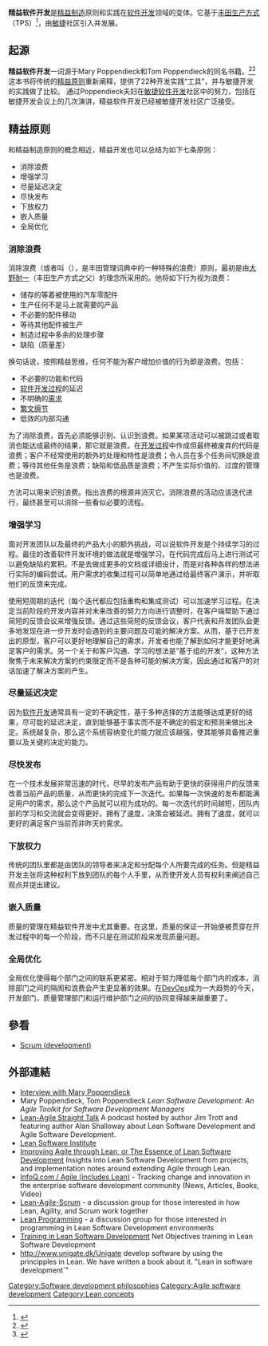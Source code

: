 {{NoteTA
|T=zh-tw:精實軟體開發;zh-cn:精益软件开发;
|1=zh-tw:品質;zh-cn:质量;
|2=zh-tw:精實;zh-cn:精益}}
{{RoughTranslation}}

{{软件开发过程}}


'''精益软件开发'''是[[精益制造|精益制造]]原则和实践在[[软件开发|软件开发]]领域的变体。它基于[[丰田生产方式|丰田生产方式]]（TPS）<ref>{{Cite book|author=Yasuhiro Monden|date=1998|title=Toyota Production System, An Integrated Approach to Just-In-Time, Third edition|url=https://archive.org/details/toyotaproduction0000mond_c5o3|publisher=Engineering & Management Press|ISBN=0-412-83930-X}}</ref>，由[[敏捷软件开发|敏捷]]社区引入并发展。

== 起源 ==
'''精益软件开发'''一词源于Mary Poppendieck和Tom Poppendieck的同名书籍。<ref>{{cite book|author=Mary Poppendieck; Tom Poppendieck|date=2003|title=Lean Software Development: An Agile Toolkit|publisher=Addison-Wesley Professional|ISBN=978-0-321-15078-3}}</ref><ref>{{cite book|author=Mary Poppendieck、Tom Poppendieck、朱崇高|title=敏捷软件开发工具－－精益开发方法|publisher=清华大学出版社|date=2004-02|ISBN=9787302078678}}</ref>这本书将传统的[[精益生產#总论|精益原则]]重新阐释，提供了22种开发实践“工具”，并与敏捷开发的实践做了比较。
通过Poppendieck夫妇在[[敏捷软件开发|敏捷软件开发]]社区中的努力，包括在敏捷开发会议上的几次演讲，精益软件开发已经被敏捷开发社区广泛接受。

== 精益原则 ==

和精益制造原则的概念相近，精益开发也可以总结为如下七条原则：
* 消除浪费
* 增强学习
* 尽量延迟决定
* 尽快发布
* 下放权力
* 嵌入质量
* 全局优化
=== 消除浪费 ===
消除浪费（或者叫{{link-en|muda|Muda (Japanese term)}}（{{lang-ja|無駄}}），是丰田管理词典中的一种特殊的浪费）原则，最初是由[[大野耐一|大野耐一]]（丰田生产方式之父）的理念所采用的。他将如下行为视为浪费：
* 储存的等着被使用的汽车零配件
* 生产任何不是马上就需要的产品
* 不必要的配件移动
* 等待其他配件被生产
* 制造过程中多余的处理步骤
* 缺陷（质量差）

换句话说，按照精益思维，任何不能为客户增加价值的行为即是浪费。包括：
* 不必要的功能和代码
* [[软件开发过程|软件开发过程]]的延迟
* 不明确的[[需求_(產品開發)|需求]]
* [[繁文缛节|繁文缛节]]
* 低效的内部沟通

为了消除浪费，首先必须能够识别、认识到浪费。如果某项活动可以被跳过或者取消也能达成最终的结果，那它就是浪费。在[[软件开发过程|开发过程]]中作成但最终被废弃的代码是浪费；客户不经常使用的额外的处理和特性是浪费；令人员在多个任务间切换是浪费；等待其他任务是浪费；缺陷和低品质是浪费；不产生实际价值的、过度的管理也是浪费。

{{link-en|价值流|Value_stream_mapping}}方法可以用来识别浪费。指出浪费的根源并消灭它。消除浪费的活动应该迭代进行，最终甚至可以消除一些看似必要的流程。

=== 增强学习 ===
面对开发团队以及最终的产品大小的额外挑战，可以说软件开发是个持续学习的过程。最佳的改善软件开发环境的做法就是增强学习。在代码完成后马上进行测试可以避免缺陷的累积。不是去做成更多的文档或详细设计，而是对各种各样的想法进行实际的编码尝试。用户需求的收集过程可以简单地通过给最终客户演示，并听取他们的反馈来完成。

使用短周期的迭代（每个迭代都应包括重构和集成测试）可以加速学习过程。在决定当前阶段的开发内容并对未来改善的努力方向进行调整时，在客户端帮助下通过简短的反馈会议来增强反馈。通过这些简短的反馈会议，客户代表和开发团队会更多地发现在进一步开发时会遇到的主要问题及可能的解决方案。从而，基于已开发出的原型，客户可以更好地理解自己的需求，开发者也能了解到如何才能更好地满足客户的需求。另一个关于和客户沟通、学习的想法是“基于组的开发”，这种方法聚焦于未来解决方案的约束限定而不是各种可能的解决方案，因此通过和客户的对话加速了解决方案的产生。

=== 尽量延迟决定 ===
因为[[软件开发|软件开发]]通常具有一定的不确定性，基于多种选择的方法能够达成更好的结果，尽可能的延迟决定，直到能够基于事实而不是不确定的假定和预测来做出决定。系统越复杂，那么这个系统容纳变化的能力就应该越强，使其能够具备推迟重要以及关键的决定的能力。

=== 尽快发布 ===
在一个技术发展非常迅速的时代，尽早的发布产品有助于更快的获得用户的反馈来改善当前产品的质量，从而更快的完成下一次迭代。如果每一次快速的发布都能满足用户的需求，那么这个产品就可以视为成功的。每一次迭代的时间越短，团队内部的学习和交流就会变得更好。拥有了速度，决策会被延迟。拥有了速度，就可以更好的满足客户当前而非昨天的需求。

=== 下放权力 ===
传统的团队里都是由团队的领导者来决定和分配每个人所要完成的任务。但是精益开发主张将这种权利下放到团队的每个人手里，从而使开发人员有权利来阐述自己观点并提出建议。

=== 嵌入质量 ===
质量的管理在精益软件开发中尤其重要。在这里，质量的保证一开始便被贯穿在开发过程中的每一个阶段，而不只是在测试阶段来发现质量问题。

=== 全局优化 ===
全局优化使得每个部门之间的联系更紧密。相对于努力降低每个部门内的成本，消除部门之间的隔阂和浪费会产生更显著的效果。在[[DevOps|DevOps]]成为一大趋势的今天，开发部门，质量管理部门和运行维护部门之间的协同变得越来越重要了。

== 參看 ==
* [[Scrum_(development)|Scrum (development)]]

== 外部連結 ==
* [http://www.shmula.com/183/12-questions-with-mary-poppendieck Interview with Mary Poppendieck] {{Wayback|url=http://www.shmula.com/183/12-questions-with-mary-poppendieck |date=20090527195758 }}
* Mary Poppendieck, Tom Poppendieck ''Lean Software Development: An Agile Toolkit for Software Development Managers''
* [https://web.archive.org/web/20080709043139/http://blogs.netobjectives.com/category/podcasts/lean-agile-straight-talk/ Lean-Agile Straight Talk] A podcast hosted by author Jim Trott and featuring author Alan Shalloway about Lean Software Development and Agile Software Development.
* [http://www.leansoftwareinstitute.com/ Lean Software Institute] {{Wayback|url=http://www.leansoftwareinstitute.com/ |date=20090413042626 }} 
* [https://web.archive.org/web/20090615040438/http://epistemologic.com/category/process/lean-software/ Improving Agile through Lean, or The Essence of Lean Software Development] Insights into Lean Software Development from projects, and implementation notes around extending Agile through Lean.
* [http://www.InfoQ.com/Agile InfoQ.com / Agile (includes Lean)] {{Wayback|url=http://www.infoq.com/Agile |date=20200905213828 }} - Tracking change and innovation in the enterprise software development community (News, Articles, Books, Video)
* [https://web.archive.org/web/20080725161157/http://tech.groups.yahoo.com/group/leanagilescrum Lean-Agile-Scrum] - a discussion group for those interested in how Lean, Agility, and Scrum work together
* [https://web.archive.org/web/20100115163924/http://tech.groups.yahoo.com/group/leanprogramming/ Lean Programming] - a discussion group for those interested in programming in Lean Software Development environments
* [http://www.netobjectives.com/training/lean-software-development Training in Lean Software Development] {{Wayback|url=http://www.netobjectives.com/training/lean-software-development |date=20090504145914 }} Net Objectives training in Lean Software Development
* http://www.unigate.dk/Unigate{{dead link|date=2018年4月 |bot=InternetArchiveBot |fix-attempted=yes }} develop software by using the principples in Lean. We have written a book about it. "Lean in software development´"

[[Category:Software_development_philosophies|Category:Software development philosophies]]
[[Category:Agile_software_development|Category:Agile software development]]
[[Category:Lean_concepts|Category:Lean concepts]]